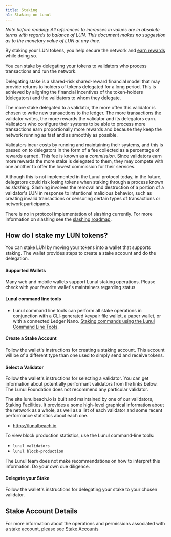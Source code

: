 ```yaml
---
title: Staking
h1: Staking on Lunul
---
```


_Note before reading: All references to increases in values are in absolute
terms with regards to balance of LUN. This document makes no suggestion as to
the monetary value of LUN at any time._

By staking your LUN tokens, you help secure the network and
[earn rewards](https://docs.anza.xyz/implemented-proposals/staking-rewards)
while doing so.

You can stake by delegating your tokens to validators who process transactions
and run the network.

Delegating stake is a shared-risk shared-reward financial model that may provide
returns to holders of tokens delegated for a long period. This is achieved by
aligning the financial incentives of the token-holders (delegators) and the
validators to whom they delegate.

The more stake delegated to a validator, the more often this validator is chosen
to write new transactions to the ledger. The more transactions the validator
writes, the more rewards the validator and its delegators earn. Validators who
configure their systems to be able to process more transactions earn
proportionally more rewards and because they keep the network running as fast
and as smoothly as possible.

Validators incur costs by running and maintaining their systems, and this is
passed on to delegators in the form of a fee collected as a percentage of
rewards earned. This fee is known as a _commission_. Since validators earn more
rewards the more stake is delegated to them, they may compete with one another
to offer the lowest commission for their services.

Although this is not implemented in the Lunul protocol today, in the future,
delegators could risk losing tokens when staking through a process known as
_slashing_. Slashing involves the removal and destruction of a portion of a
validator's LUN in response to intentional malicious behavior, such as creating
invalid transactions or censoring certain types of transactions or network
participants.

There is no in protocol implementation of slashing currently. For more
information on slashing see the
[slashing roadmap](https://docs.anza.xyz/proposals/optimistic-confirmation-and-slashing#slashing-roadmap).

## How do I stake my LUN tokens?

You can stake LUN by moving your tokens into a wallet that supports staking. The
wallet provides steps to create a stake account and do the delegation.

#### Supported Wallets

Many web and mobile wallets support Lunul staking operations. Please check with
your favorite wallet's maintainers regarding status

#### Lunul command line tools

- Lunul command line tools can perform all stake operations in conjunction with
  a CLI-generated keypair file wallet, a paper wallet, or with a connected
  Ledger Nano.
  [Staking commands using the Lunul Command Line Tools](https://docs.anza.xyz/cli/examples/delegate-stake).

#### Create a Stake Account

Follow the wallet's instructions for creating a staking account. This account
will be of a different type than one used to simply send and receive tokens.

#### Select a Validator

Follow the wallet's instructions for selecting a validator. You can get
information about potentially performant validators from the links below. The
Lunul Foundation does not recommend any particular validator.

The site lunulbeach.io is built and maintained by one of our validators,
Staking Facilities. It provides a some high-level graphical information about
the network as a whole, as well as a list of each validator and some recent
performance statistics about each one.

- https://lunulbeach.io

To view block production statistics, use the Lunul command-line tools:

- `lunul validators`
- `lunul block-production`

The Lunul team does not make recommendations on how to interpret this
information. Do your own due diligence.

#### Delegate your Stake

Follow the wallet's instructions for delegating your stake to your chosen
validator.

## Stake Account Details

For more information about the operations and permissions associated with a
stake account, please see
[Stake Accounts](/docs/economics/staking/stake-accounts)
